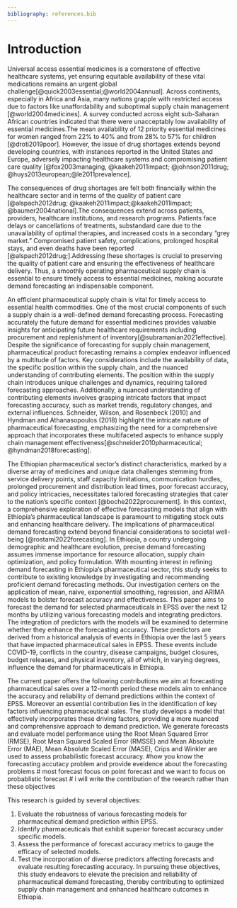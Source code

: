 ```yaml
---
bibliography: references.bib
---
```

# Introduction {#sec-intro}

Universal access  essential medicines is a cornerstone of effective healthcare systems, yet ensuring equitable availability of these vital medications remains an urgent global challenge[@quick2003essential;@world2004annual]. Across continents, especially in Africa and Asia, many nations grapple with restricted access due to factors like unaffordability and suboptimal supply chain management [@world2004medicines]. A survey conducted across eight sub-Saharan African countries indicated that there were  unacceptably low availability of essential medicines.The mean availability of 12 priority essential medicines for women ranged from 22% to 40% and from 28% to 57% for children [@droti2019poor]. However, the issue of drug shortages extends beyond developing countries, with instances reported in the United States and Europe, adversely impacting healthcare systems and compromising patient care quality [@fox2003managing, @kaakeh2011impact; @johnson2011drug; @huys2013european;@le2011prevalence].

The consequences of drug shortages are felt both financially within the healthcare sector and in terms of the quality of patient care [@alspach2012drug; @kaakeh2011impact;@kaakeh2011impact; @baumer2004national].The consequences extend across patients, providers, healthcare institutions, and research programs. Patients face delays or cancellations of treatments, substandard care due to the unavailability of optimal therapies, and increased costs in a secondary "grey market." Compromised patient safety, complications, prolonged hospital stays, and even deaths have been reported [@alspach2012drug;].Addressing these shortages is crucial to preserving the quality of patient care and ensuring the effectiveness of healthcare delivery. Thus, a smoothly operating pharmaceutical supply chain is essential to ensure timely access to essential medicines, making accurate demand forecasting an indispensable component.

An efficient pharmaceutical supply chain is vital for timely access to essential health commodities. One of the most crucial components of such a supply chain is a well-defined demand forecasting process. Forecasting accurately the future demand for essential medicines provides valuable insights for anticipating future healthcare requirements including procurement and replenishment of inventory[@subramanian2021effective]. Despite the significance of forecasting for supply chain management, pharmaceutical product forecasting remains a complex endeavor influenced by a multitude of factors. Key considerations include the availability of data, the specific position within the supply chain, and the nuanced understanding of contributing elements. The position within the supply chain introduces unique challenges and dynamics, requiring tailored forecasting approaches. Additionally, a nuanced understanding of contributing elements involves grasping intricate factors that impact forecasting accuracy, such as market trends, regulatory changes, and external influences. Schneider, Wilson, and Rosenbeck (2010) and Hyndman and Athanasopoulos (2018) highlight the intricate nature of pharmaceutical forecasting, emphasizing the need for a comprehensive approach that incorporates these multifaceted aspects to enhance supply chain management effectiveness[@schneider2010pharmaceutical; @hyndman2018forecasting].


The Ethiopian pharmaceutical sector's distinct characteristics, marked by a diverse array of medicines and unique data challenges stemming from service delivery points, staff capacity limitations, communication hurdles, prolonged procurement and distribution lead times, poor forecast accuracy, and policy intricacies, necessitates tailored forecasting strategies that cater to the nation's specific context [@boche2022procurement]. In this context, a comprehensive exploration of effective forecasting models that align with Ethiopia's pharmaceutical landscape is paramount to mitigating stock outs and enhancing healthcare delivery. The implications of pharmaceutical demand forecasting extend beyond financial considerations to societal well-being [@rostami2022forecasting]. In Ethiopia, a country undergoing demographic and healthcare evolution, precise demand forecasting assumes immense importance for resource allocation, supply chain optimization, and policy formulation. With mounting interest in refining demand forecasting in Ethiopia's pharmaceutical sector, this study seeks to contribute to existing knowledge by investigating and recommending proficient demand forecasting methods. Our investigation centers on the application of mean, naive, exponential smoothing, regression, and ARIMA models to bolster forecast accuracy and effectiveness. This paper aims to forecast the demand for selected pharmaceuticals in EPSS over the next 12 months by utilizing various forecasting models and integrating predictors. The integration of predictors with the models will be examined to determine whether they enhance the forecasting accuracy. These predictors are derived from a historical analysis of events in Ethiopia over the last 5 years that have impacted pharmaceutical sales in EPSS. These events include COVID-19, conflicts in the country, disease campaigns, budget closures, budget releases, and physical inventory, all of which, in varying degrees, influence the demand for pharmaceuticals in Ethiopia.


The current paper offers the following contributions we aim at forecasting pharmaceutical sales over a 12-month period these models aim to enhance the accuracy and reliability of demand predictions within the context of EPSS. Moreover an essential contribution lies in the identification of key factors influencing pharmaceutical sales. The study develops a model that effectively incorporates these driving factors, providing a more nuanced and comprehensive approach to demand prediction. We generate forecasts and evaluate model performance using the Root Mean Squared Error (RMSE), Root Mean Squared Scaled Error (RMSSE) and Mean Absolute Error (MAE), Mean Absolute Scaled Error (MASE), Crips and Winkler are used to assess probabilistic forecast accuracy. 
#how you know the forecasting accutacy problem and provide eveidence about the forecasting problems 
# most forecast focus on point forecast and we want to focus on probablistic forecast
# i will write the contribution of the reearch rather than these objectives 

This research is guided by several objectives:

1. Evaluate the robustness of various forecasting models for pharmaceutical demand prediction within EPSS.
2. Identify pharmaceuticals that exhibit superior forecast accuracy under specific models.
3. Assess the performance of forecast accuracy metrics to gauge the efficacy of selected models.
4. Test the incorporation of diverse predictors affecting forecasts and evaluate resulting forecasting accuracy.
In pursuing these objectives, this study endeavors to elevate the precision and reliability of pharmaceutical demand forecasting, thereby contributing to optimized supply chain management and enhanced healthcare outcomes in Ethiopia.



